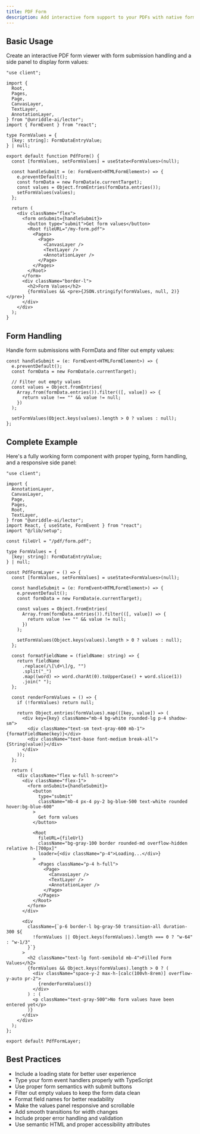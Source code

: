 ```yaml
---
title: PDF Form
description: Add interactive form support to your PDFs with native form handling and real-time value display
---
```



<PdfFormLayer />

## Basic Usage

Create an interactive PDF form viewer with form submission handling and a side panel to display form values:

```tsx
"use client";

import {
  Root,
  Pages,
  Page,
  CanvasLayer,
  TextLayer,
  AnnotationLayer,
} from "@unriddle-ai/lector";
import { FormEvent } from "react";

type FormValues = {
  [key: string]: FormDataEntryValue;
} | null;

export default function PdfForm() {
  const [formValues, setFormValues] = useState<FormValues>(null);

  const handleSubmit = (e: FormEvent<HTMLFormElement>) => {
    e.preventDefault();
    const formData = new FormData(e.currentTarget);
    const values = Object.fromEntries(formData.entries());
    setFormValues(values);
  };

  return (
    <div className="flex">
      <form onSubmit={handleSubmit}>
        <button type="submit">Get form values</button>
        <Root fileURL="/my-form.pdf">
          <Pages>
            <Page>
              <CanvasLayer />
              <TextLayer />
              <AnnotationLayer />
            </Page>
          </Pages>
        </Root>
      </form>
      <div className="border-l">
        <h2>Form Values</h2>
        {formValues && <pre>{JSON.stringify(formValues, null, 2)}</pre>}
      </div>
    </div>
  );
}
```

## Form Handling

Handle form submissions with FormData and filter out empty values:

```tsx
const handleSubmit = (e: FormEvent<HTMLFormElement>) => {
  e.preventDefault();
  const formData = new FormData(e.currentTarget);

  // Filter out empty values
  const values = Object.fromEntries(
    Array.from(formData.entries()).filter(([, value]) => {
      return value !== "" && value != null;
    })
  );

  setFormValues(Object.keys(values).length > 0 ? values : null);
};
```

## Complete Example

Here's a fully working form component with proper typing, form handling, and a responsive side panel:

```tsx
"use client";

import {
  AnnotationLayer,
  CanvasLayer,
  Page,
  Pages,
  Root,
  TextLayer,
} from "@unriddle-ai/lector";
import React, { useState, FormEvent } from "react";
import "@/lib/setup";

const fileUrl = "/pdf/form.pdf";

type FormValues = {
  [key: string]: FormDataEntryValue;
} | null;

const PdfFormLayer = () => {
  const [formValues, setFormValues] = useState<FormValues>(null);

  const handleSubmit = (e: FormEvent<HTMLFormElement>) => {
    e.preventDefault();
    const formData = new FormData(e.currentTarget);

    const values = Object.fromEntries(
      Array.from(formData.entries()).filter(([, value]) => {
        return value !== "" && value != null;
      })
    );

    setFormValues(Object.keys(values).length > 0 ? values : null);
  };

  const formatFieldName = (fieldName: string) => {
    return fieldName
      .replace(/\[\d+\]/g, "")
      .split("_")
      .map((word) => word.charAt(0).toUpperCase() + word.slice(1))
      .join(" ");
  };

  const renderFormValues = () => {
    if (!formValues) return null;

    return Object.entries(formValues).map(([key, value]) => (
      <div key={key} className="mb-4 bg-white rounded-lg p-4 shadow-sm">
        <div className="text-sm text-gray-600 mb-1">{formatFieldName(key)}</div>
        <div className="text-base font-medium break-all">{String(value)}</div>
      </div>
    ));
  };

  return (
    <div className="flex w-full h-screen">
      <div className="flex-1">
        <form onSubmit={handleSubmit}>
          <button
            type="submit"
            className="mb-4 px-4 py-2 bg-blue-500 text-white rounded hover:bg-blue-600"
          >
            Get form values
          </button>

          <Root
            fileURL={fileUrl}
            className="bg-gray-100 border rounded-md overflow-hidden relative h-[700px]"
            loader={<div className="p-4">Loading...</div>}
          >
            <Pages className="p-4 h-full">
              <Page>
                <CanvasLayer />
                <TextLayer />
                <AnnotationLayer />
              </Page>
            </Pages>
          </Root>
        </form>
      </div>

      <div
        className={`p-6 border-l bg-gray-50 transition-all duration-300 ${
          !formValues || Object.keys(formValues).length === 0 ? "w-64" : "w-1/3"
        }`}
      >
        <h2 className="text-lg font-semibold mb-4">Filled Form Values</h2>
        {formValues && Object.keys(formValues).length > 0 ? (
          <div className="space-y-2 max-h-[calc(100vh-8rem)] overflow-y-auto pr-2">
            {renderFormValues()}
          </div>
        ) : (
          <p className="text-gray-500">No form values have been entered yet</p>
        )}
      </div>
    </div>
  );
};

export default PdfFormLayer;
```

## Best Practices

- Include a loading state for better user experience
- Type your form event handlers properly with TypeScript
- Use proper form semantics with submit buttons
- Filter out empty values to keep the form data clean
- Format field names for better readability
- Make the values panel responsive and scrollable
- Add smooth transitions for width changes
- Include proper error handling and validation
- Use semantic HTML and proper accessibility attributes

